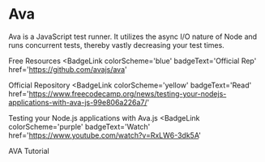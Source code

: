 # Ava

Ava is a JavaScript test runner. It utilizes the async I/O nature of Node and runs concurrent tests, thereby vastly decreasing your test times.

<ResourceGroupTitle>Free Resources</ResourceGroupTitle>
<BadgeLink
  colorScheme='blue'
  badgeText='Official Rep'
  href='https://github.com/avajs/ava'
>
  Official Repository
</BadgeLink>
<BadgeLink
  colorScheme='yellow'
  badgeText='Read'
  href='https://www.freecodecamp.org/news/testing-your-nodejs-applications-with-ava-js-99e806a226a7/'
>
  Testing your Node.js applications with Ava.js
</BadgeLink>
<BadgeLink
  colorScheme='purple'
  badgeText='Watch'
  href='https://www.youtube.com/watch?v=RxLW6-3dk5A'
>
  AVA Tutorial
</BadgeLink>
